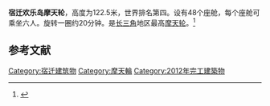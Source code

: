 {{Infobox Skyscraper
|image= [[File:StarOfSuqian.jpg|300px]]
|building_name=欢乐岛摩天轮
|location={{CHN}}[[江苏|江苏]][[宿迁|宿迁]]
|roof={{convert|122.5|m|ft|0}}
|built=2012
|engineer=
|architect=
|use=观景摩天轮}}

'''宿迁欢乐岛摩天轮'''，高度为122.5米，世界排名第四。设有48个座舱，每个座舱可乘坐六人。旋转一圈约20分钟。是[[长三角|长三角]]地区最高[[摩天轮|摩天轮]]。<ref>{{cite web
|url=http://jsnews.jschina.com.cn/system/2012/09/08/014459747.shtml
|date=2012-09-08
|website=中国江苏网|title=欢乐岛摩天轮今日开门迎客 已通过国家安检
|access-date=2021-12-11
|url-status=dead
|archive-url=https://archive.md/LGNo2
|archive-date=2014-08-08
}}</ref>

==参考文献==
{{Reflist}}

[[Category:宿迁建筑物|Category:宿迁建筑物]]
[[Category:摩天輪|Category:摩天輪]]
[[Category:2012年完工建築物|Category:2012年完工建築物]]